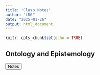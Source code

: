 ```yaml
---
title: "Class Notes"
author: "LRG"
date: "2025-01-26"
output: html_document
---
```


```r
knitr::opts_chunk$set(echo = TRUE)
```

## Ontology and Epistemology

<a href = "class_notes/ontology_epistemology.html">
<button role="button">Notes</button>
</a>